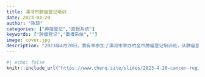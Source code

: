 ```yaml
---
title: 漯河市肿瘤登记培训
date: 2023-04-20
author: "陈琼"
categories: ["肿瘤登记","直报系统"]
keywords: ["肿瘤登记","直报系统",""]
image: cover.jpg
description: "2023年4月20日，我有幸参加了漯河市举办的全市肿瘤登记培训班，从肿瘤登记的内容、方法、流程以及肿瘤登记直报网络系统等方面，有幸与市里肿瘤登记的老师们沟通交流，"
---
```





```r
#| echo: false
knitr::include_url("https://www.chenq.site/slides/2023-4-20-cancer-registration/#/title-slide")
```
